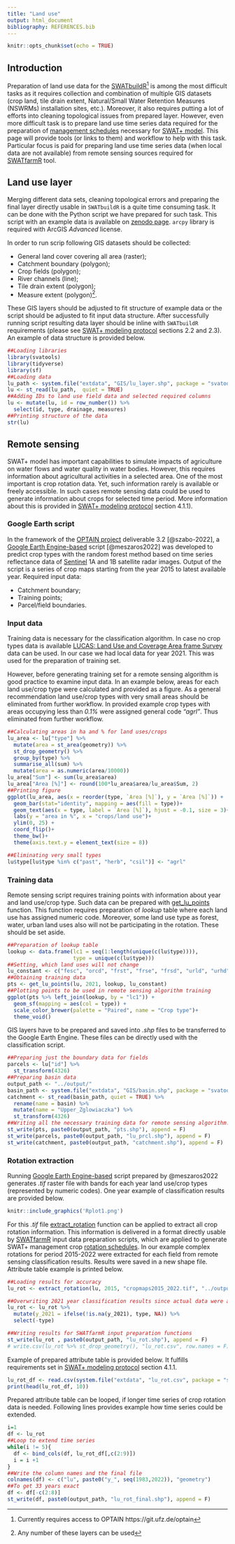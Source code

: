 ```yaml
---
title: "Land use"
output: html_document
bibliography: REFERENCES.bib
---
```


```r
knitr::opts_chunk$set(echo = TRUE)
```

## Introduction

Preparation of land use data for the [SWATbuildR](https://git.ufz.de/optain/wp4-integrated-assessment/swat/bildr_script)^[Currently requires access to OPTAIN https://git.ufz.de/optain] is among the most difficult tasks as it requires collection and combination of multiple GIS datasets (crop land, tile drain extent, Natural/Small Water Retention Measures (NSWRMs) installation sites, etc.). Moreover, it also requires putting a lot of efforts into cleaning topological issues from prepared layer. However, even more difficult task is to prepare land use time series data required for the preparation of [management schedules](https://swatplus.gitbook.io/docs/user/editor/inputs/land-use-management#management-schedules) necessary for [SWAT+ model](https://swat.tamu.edu/software/plus/). This page will provide tools (or links to them) and workflow to help with this task. Particular focus is paid for preparing land use time series data (when local data are not available) from remote sensing sources required for [SWATfarmR](http://chrisschuerz.github.io/SWATfarmR/) tool. 

## Land use layer

Merging different data sets, cleaning topological errors and preparing the final layer directly usable in `SWATbuildR` is a quite time consuming task. It can be done with the Python script we have prepared for such task. This script with an example data is available on [zenodo page](https://doi.org/10.5281/zenodo.7509101). `arcpy` library is required with ArcGIS *Advanced* license. 

In order to run scrip following GIS datasets should be collected:

- General land cover covering all area (raster);
- Catchment boundary (polygon);
- Crop fields (polygon);
- River channels (line);
- Tile drain extent (polygon);
- Measure extent (polygon)^[Any number of these layers can be used].

These GIS layers should be adjusted to fit structure of example data or the script should be adjusted to fit input data structure. After successfully running script resulting data layer should be inline with `SWATbuildR` requirements (please see [SWAT+ modeling protocol](https://doi.org/10.5281/zenodo.7463395) sections 2.2 and 2.3). An example of data structure is provided below.

```r
##Loading libraries
library(svatools)
library(tidyverse)
library(sf)
##Loading data
lu_path <- system.file("extdata", "GIS/lu_layer.shp", package = "svatools")
lu <- st_read(lu_path,  quiet = TRUE)
##Adding IDs to land use field data and selected required columns
lu <- mutate(lu, id = row_number()) %>% 
  select(id, type, drainage, measures)
##Printing structure of the data
str(lu)
```

## Remote sensing 

SWAT+ model has important capabilities to simulate impacts of agriculture on water flows and water quality in water bodies. However, this requires information about agricultural activities in a selected area. One of the most important is crop rotation data. Yet, such information rarely is available or freely accessible. In such cases remote sensing data could be used to generate information about crops for selected time period. More information about this is provided in [SWAT+ modeling protocol](https://doi.org/10.5281/zenodo.7463395) section 4.1.1). 

### Google Earth script

In the framework of the [OPTAIN project](https://www.optain.eu/) deliverable 3.2 [@szabo-2022], a [Google Earth Engine-based](https://code.earthengine.google.com/) script [@meszaros2022] was developed to predict crop types with the random forest method based on time series reflectance data of [Sentinel](https://sentinel.esa.int/web/sentinel/missions/sentinel-1) 1A and 1B satellite radar images. Output of the script is a series of crop maps starting from the year 2015 to latest available year. Required input data:

- Catchment boundary;
- Training points;
- Parcel/field boundaries.

### Input data

Training data is necessary for the classification algorithm. In case no crop types data is  available [LUCAS: Land Use and Coverage Area frame Survey](https://esdac.jrc.ec.europa.eu/projects/lucas) data can be used. In our case we had local data for year 2021. This was used for the preparation of training set. 

However, before generating training set for a remote sensing algorithm is good practice to examine input data. In an example below, areas for each land use/crop type were calculated and provided as a figure. As a general recommendation land use/crop types with very small areas should be eliminated from further workflow. In provided example crop types with areas occupying less than *0.1%* were assigned general code *"agrl"*. Thus eliminated from further workflow. 

```r
##Calculating areas in ha and % for land uses/crops
lu_area <- lu["type"] %>% 
  mutate(area = st_area(geometry)) %>% 
  st_drop_geometry() %>%
  group_by(type) %>%
  summarise_all(sum) %>%
  mutate(area = as.numeric(area/10000)) 
lu_area["Sum"] <- sum(lu_area$area)
lu_area["Area [%]"] <- round(100*lu_area$area/lu_area$Sum, 2)
##Printing figure
ggplot(lu_area, aes(x = reorder(type, `Area [%]`), y = `Area [%]`)) +
  geom_bar(stat="identity", mapping = aes(fill = type))+
  geom_text(aes(x = type, label = `Area [%]`), hjust = -0.1, size = 3)+
  labs(y = "area in %", x = "crops/land use")+
  ylim(0, 25) +
  coord_flip()+
  theme_bw()+
  theme(axis.text.y = element_text(size = 8))

##Eliminating very small types
lu$type[lu$type %in% c("past", "herb", "csil")] <- "agrl"
```
### Training data

Remote sensing script requires training points with information about year and land use/crop type. Such data can be prepared with [get_lu_points](../reference/get_lu_points.html) function. This function requires preparation of *lookup* table where each land use has assigned numeric code. Moreover, some land use type as forest, water, urban land uses also will not be participating in the rotation. These should be set aside. 

```r
##Preparation of lookup table
lookup <- data.frame(lc1 = seq(1:length(unique(c(lu$type)))),
                     type = unique(c(lu$type)))
##Setting, which land uses will not change 
lu_constant <- c("fesc", "orcd", "frst", "frse", "frsd", "urld", "urhd", "wetl", "watr", "agrl")
##Obtaining training data
pts <- get_lu_points(lu, 2021, lookup, lu_constant)
##Plotting points to be used in remote sensing algorithm training 
ggplot(pts %>% left_join(lookup, by = "lc1")) + 
  geom_sf(mapping = aes(col = type)) +
  scale_color_brewer(palette = "Paired", name = "Crop type")+
  theme_void()
```

GIS layers have to be prepared and saved into *.shp* files to be transferred to the Google Earth Engine. These files can be directly used with the classification script.

```r
##Preparing just the boundary data for fields
parcels <- lu["id"] %>% 
  st_transform(4326)
##Preparing basin data 
output_path <- "../output/"
basin_path <- system.file("extdata", "GIS/basin.shp", package = "svatools")
catchment <- st_read(basin_path, quiet = TRUE) %>% 
  rename(name = basin) %>% 
  mutate(name = "Upper_Zglowiaczka") %>% 
  st_transform(4326)
##Writing all the necessary training data for remote sensing algorithm.
st_write(pts, paste0(output_path, "pts.shp"), append = F)
st_write(parcels, paste0(output_path, "lu_prcl.shp"), append = F)
st_write(catchment, paste0(output_path, "catchment.shp"), append = F)
```

### Rotation extraction

Running [Google Earth Engine-based](https://code.earthengine.google.com/) script prepared by @meszaros2022 generates *.tif* raster file with bands for each year land use/crop types (represented by numeric codes). One year example of classification results are provided below. 

```r
knitr::include_graphics('Rplot1.png')
```

For this *.tif* file [extract_rotation](../reference/extract_rotation.html) function can be applied to extract all crop rotation information. This information is delivered in a format directly usable by [SWATfarmR](http://chrisschuerz.github.io/SWATfarmR/) input data preparation scripts, which are applied to generate SWAT+ management crop [rotation schedules](https://swatplus.gitbook.io/docs/user/editor/inputs/land-use-management#management-schedules). In our example complex rotations for period 2015-2022 were extracted for each field from remote sensing classification results. Results were saved in a new shape file. Attribute table example is printed below.

```r
##Loading results for accuracy
lu_rot <- extract_rotation(lu, 2015, "cropmaps2015_2022.tif", "../output/", lookup, lu_constant)

##Overwriting 2021 year classification results since actual data were available.
lu_rot <- lu_rot %>% 
  mutate(y_2021 = ifelse(!is.na(y_2021), type, NA)) %>% 
  select(-type)

##Writing results for SWATfarmR input preparation functions
st_write(lu_rot , paste0(output_path, "lu_rot.shp"), append = F)
# write.csv(lu_rot %>% st_drop_geometry(), "lu_rot.csv", row.names = F)
```

Example of prepared attribute table is provided below. It fulfills requirements set in [SWAT+ modeling protocol](https://doi.org/10.5281/zenodo.7463395) section 4.1.1. 

```r
lu_rot_df <- read.csv(system.file("extdata", "lu_rot.csv", package = "svatools"))
print(head(lu_rot_df, 10))
```

Prepared attribute table can be looped, if longer time series of crop rotation data is needed. Following lines provides example how time series could be extended.

```r
i=1
df <- lu_rot
##Loop to extend time series
while(i != 5){
  df <- bind_cols(df, lu_rot_df[,c(2:9)])
  i = i +1
}
##Write the column names and the final file
colnames(df) <- c("lu", paste0("y_", seq(1983,2022)), "geometry")
##To get 33 years exact
df <- df[-c(2:8)]
st_write(df, paste0(output_path, "lu_rot_final.shp"), append = F)
```
